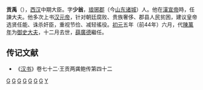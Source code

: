 '''贡禹'''（{{bd|前124年||前44年||catIdx=G}}），[[西汉|西汉]]中期大臣。字'''少翁'''，[[琅琊郡|琅琊郡]]（今[[山东|山东]][[诸城|诸城]]）人。他在[[漢宣帝|漢宣帝]]時，任諫大夫。他多次上书[[汉元帝|汉元帝]]，针对朝廷腐败、贵族奢侈、郡县人民贫困，建议皇帝选贤任能、诛杀奸臣，重视节俭、减轻徭役。[[初元|初元]]五年（前44年）六月，代[[陳萬年|陳萬年]]为[[御史大夫|御史大夫]]，十二月去世，[[薛廣德|薛廣德]]繼任。

==传记文献==
*《[[汉书|汉书]]》卷七十二·王贡两龚鲍传第四十二

{{start box}}
{{s-before|[[陳萬年|陳萬年]]}}
{{s-title|[[西汉|西汉]][[御史大夫|御史大夫]]<br>第四十六任<br>前44年}}
{{s-after|[[薛廣德|薛廣德]]}}
{{end box}}

[[Category:西漢刺史|G]]
[[Category:西漢縣令|G]]
[[Category:西漢諫大夫|G]]
[[Category:西漢光祿大夫|G]]
[[Category:西漢長信少府|G]]
[[Category:西漢御史大夫|G]]
[[Category:诸城人|G]]
[[Category:貢姓|Y]]